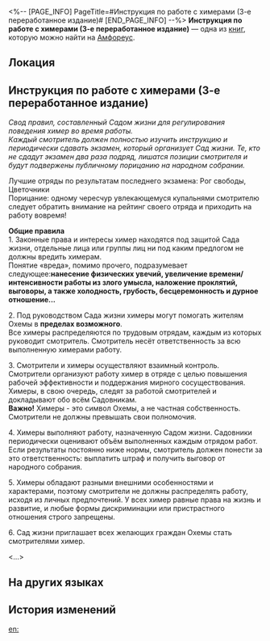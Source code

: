 <%-- [PAGE_INFO]
PageTitle=#Инструкция по работе с химерами (3-е переработанное издание)#
[END_PAGE_INFO] --%>
{{Дополнить}}
{{Книга Инфобокс
|id           = 487
|partIds      = 190800
|Название     = 
|Изображение  = Предмет Книга Амфореус 1.png
|Мир          = Амфореус
|Томов        = 1
|Автор        = <!--нужно добавить-->
|Описание     = Инструкция по работе с химерами от Сада жизни, обязательная для изучения всеми смотрителями.
|Том1         = {{tx}}
|Источник1    = {{tx|Отсутствует источник}}
|Персонажи    = 
|Фракции      = 
}}
'''Инструкция по работе с химерами (3-е переработанное издание)''' — одна из [[Книги|книг]], которую можно найти на [[Амфореус]].

==Локация==
{{Отметка карты|<!--название карты-->|<!--id отметки-->}}

==Инструкция по работе с химерами (3-е переработанное издание)==
''Свод правил, составленный Садом жизни для регулирования поведения химер во время работы.''<br />
''Каждый смотритель должен полностью изучить инструкцию и периодически сдавать экзамен, который организует Сад жизни. Те, кто не сдадут экзамен два раза подряд, лишатся позиции смотрителя и будут подвержены публичному порицанию на народном собрании.''

Лучшие отряды по результатам последнего экзамена: Рог свободы, Цветочники<br />
Порицание: одному чересчур увлекающемуся купальнями смотрителю следует обратить внимание на рейтинг своего отряда и приходить на работу вовремя!


'''Общие правила'''<br />
1. Законные права и интересы химер находятся под защитой Сада жизни, отдельные лица или группы лиц ни под каким предлогом не должны вредить химерам.<br />
Понятие «вреда», помимо прочего, подразумевает следующее:''' нанесение физических увечий, увеличение времени/интенсивности работы из злого умысла, наложение проклятий, выговоры, а также холодность, грубость, бесцеремонность и дурное отношение...'''

2. Под руководством Сада жизни химеры могут помогать жителям Охемы в '''пределах возможного'''.<br />
Все химеры распределяются по трудовым отрядам, каждым из которых руководит смотритель. Смотритель несёт ответственность за всю выполненную химерами работу.

3. Смотрители и химеры осуществляют взаимный контроль. Смотрители организуют работу химер в отряде с целью повышения рабочей эффективности и поддержания мирного сосуществования. Химеры, в свою очередь, следят за работой смотрителей и докладывают обо всём Садовникам.<br />
'''Важно!''' Химеры - это символ Охемы, а не частная собственность. Смотрители не должны превышать свои полномочия.

4. Химеры выполняют работу, назначенную Садом жизни. Садовники периодически оценивают объём выполненных каждым отрядом работ. Если результаты постоянно ниже нормы, смотритель должен понести за это ответственность: выплатить штраф и получить выговор от народного собрания.

5. Химеры обладают разными внешними особенностями и характерами, поэтому смотрители не должны распределять работу, исходя из личных предпочтений. У всех химер равные права на жизнь и развитие, и любые формы дискриминации или пристрастного отношения строго запрещены.

6. Сад жизни приглашает всех желающих граждан Охемы стать смотрителями химер.

<...>

==На других языках==
{{На других языках
|en   = Chimera's Work Handbook (3rd Edition)
|zhs  = 奇美拉工作手册（第三次修订版）
|zht  = 奇美拉工作手冊（第三次修訂版）
|ja   = キメラ作業マニュアル（第三次改訂版）
|ko   = 키메라 작업 노트(3차 수정본)
|es   = Manual de trabajo de las quimeras (3.ª edición)
|fr   = Manuel de travail des chimères (3ᵉ édition)
|ru   = Инструкция по работе с химерами (3-е переработанное издание)
|th   = คู่มือการทำงานของไคเมร่า (ฉบับแก้ครั้งที่ 3)
|vi   = Sổ Tay Làm Việc Của Chimera (Bản Chỉnh Sửa Lần Thứ 3)
|de   = Arbeitsleitfaden für Chimären (dritte Überarbeitung)
|id   = Panduan Kerja Chimera (Edisi Ketiga)
|pt   = Manual de Trabalho da Quimera (3ª Edição)
}}

==История изменений==
{{История изменений|3.5}}

[[en:]]
